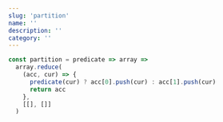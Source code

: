 ```yaml
---
slug: 'partition'
name: ''
description: ''
category: ''
---
```


```javascript
const partition = predicate => array =>
  array.reduce(
    (acc, cur) => {
      predicate(cur) ? acc[0].push(cur) : acc[1].push(cur)
      return acc
    },
    [[], []]
  )
```
